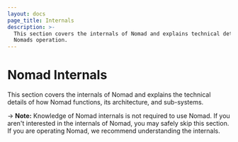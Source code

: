 ```yaml
---
layout: docs
page_title: Internals
description: >-
  This section covers the internals of Nomad and explains technical details of
  Nomads operation.
---
```


# Nomad Internals

This section covers the internals of Nomad and explains the technical
details of how Nomad functions, its architecture, and sub-systems.

-> **Note:** Knowledge of Nomad internals is not
required to use Nomad. If you aren't interested in the internals
of Nomad, you may safely skip this section. If you are operating Nomad,
we recommend understanding the internals.

